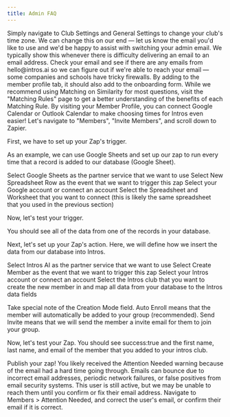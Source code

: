 ```yaml
---
title: Admin FAQ
---
```

<Accordion title="How do I change the time zone?">
  Simply navigate to Club Settings and General Settings to change your club's time zone.
</Accordion>
<Accordion title="How do I change my admin email?">
  We can change this on our end — let us know the email you'd like to use and we'd be happy to assist with switching your admin email.
</Accordion>
<Accordion title="When I input my email, it generated an Attention Needed error.">
  We typically show this whenever there is difficulty delivering an email to an email address. Check your email and see if there are any emails from hello@intros.ai so we can figure out if we're able to reach your email — some companies and schools have tricky firewalls.
</Accordion>
<Accordion title="How do I add questions to the onboarding form?">
  By adding to the member profile tab, it should also add to the onboarding form.
</Accordion>
<Accordion title="Which Matching Rules should I use?">
  While we recommend using Matching on Similarity for most questions, visit the "Matching Rules" page to get a better understanding of the benefits of each Matching Rule.
</Accordion>
<Accordion title="How do I integrate Google Calendar or Outlook Calendar?">
  By visiting your Member Profile, you can connect Google Calendar or Outlook Calendar to make choosing times for Intros even easier!
</Accordion>
<Accordion title="How do I integrate Zapier?">
  Let's navigate to "Members", "Invite Members", and scroll down to Zapier.

  First, we have to set up your Zap's trigger.

  As an example, we can use Google Sheets and set up our zap to run every time that a record is added to our database (Google Sheet).

  <Steps>
    <Step title="">
      Select Google Sheets as the partner service that we want to use
    </Step>
     <Step title="">
      Select New Spreadsheet Row as the event that we want to trigger this zap
    </Step>
     <Step title="">
      Select your Google account or connect an account
    </Step>
     <Step title="">
      Select the Spreadsheet and Worksheet that you want to connect (this is likely the same spreadsheet that you used in the previous             section)
    </Step>
  </Steps>

  Now, let's test your trigger.

  You should see all of the data from one of the records in your database.

  Next, let's set up your Zap's action. Here, we will define how we insert the data from our database into Intros.

<Steps>
    <Step title="">
       Select Intros AI as the partner service that we want to use
    </Step>
     <Step title="">
      Select Create Member as the event that we want to trigger this zap
    </Step>
     <Step title="">
       Select your Intros account or connect an account
    </Step>
     <Step title="">
       Select the Intros club that you want to create the new member in and map all data from your database to the Intros data fields
    </Step>
  </Steps>

  Take special note of the Creation Mode field. Auto Enroll means that the member will automatically be added to your group (recommended).     Send Invite means that we will send the member a invite email for them to join your group.

  Now, let's test your Zap. You should see success:true and the first name, last name, and email of the member that you added to your intros   club.

  Publish your zap!
</Accordion>
<Accordion title="Why did I get an Attention Needed warning when inviting new members?">
  You likely received the Attention Needed warning because of the email had a hard time going through. Emails can bounce due to incorrect email addresses, periodic network failures, or false positives from email security systems. This user is still active, but we may be unable to reach them until you confirm or fix their email address. Navigate to Members > Attention Needed, and correct the user's email, or confirm their email if it is correct.
</Accordion>
